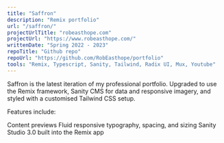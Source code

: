 ```yaml
---
title: "Saffron"
description: "Remix portfolio"
url: "/saffron/"
projectUrlTitle: "robeasthope.com"
projectUrl: "https://www.robeasthope.com/"
writtenDate: "Spring 2022 - 2023"
repoTitle: "Github repo"
repoUrl: "https://github.com/RobEasthope/portfolio"
tools: "Remix, Typescript, Sanity, Tailwind, Radix UI, Mux, Youtube"
---
```


Saffron is the latest iteration of my professional portfolio. Upgraded to use the Remix framework, Sanity CMS for data and responsive imagery, and styled with a customised Tailwind CSS setup.

Features include:

Content previews
Fluid responsive typography, spacing, and sizing
Sanity Studio 3.0 built into the Remix app
